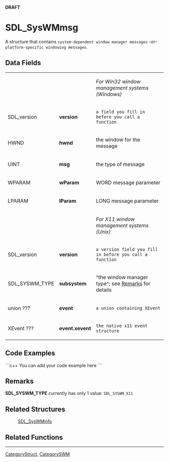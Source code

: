 <!-- pragma section-numbers off -->
<!-- pragma disable-camelcase -->
'''DRAFT'''

= SDL_SysWMmsg =
A structure that contains <code>system-dependent window manager messages</code> ''-or-'' <code>platform-specific windowing messages</code>.


== Data Fields ==
{|
|
|
|''For Win32 window management systems (Windows)''
|-
|SDL_version
|'''version'''
|<code>a field you fill in before you call a function</code>
|-
|HWND
|'''hwnd'''
|the window for the message
|-
|UINT
|'''msg'''
|the type of message
|-
|WPARAM
|'''wParam'''
|WORD message parameter
|-
|LPARAM
|'''lParam'''
|LONG message parameter
|-
|
|
|''For X11 window management systems (Unix)''
|-
|SDL_version
|'''version'''
|<code>a version field you fill in before you call a function</code>
|-
|SDL_SYSWM_TYPE
|'''subsystem'''
|^the window manager type^; see [[#Remarks|Remarks]] for details
|-
|union ???
|'''event'''
|<code>a union containing XEvent</code>
|-
|XEvent ???
|'''event.xevent'''
|<code>the native x11 event structure</code>
|}


== Code Examples ==
```c++
You can add your code example here
```

== Remarks ==
'''SDL_SYSWM_TYPE''' currently has only 1 value: <code>SDL_SYSWM_X11</code>

== Related Structures ==
:[[SDL_SysWMinfo]]

== Related Functions ==

----
[[CategoryStruct]], [[CategorySWM]]
